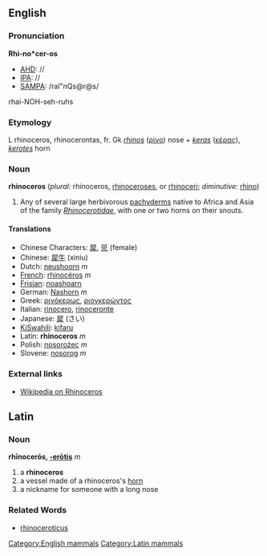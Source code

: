 ==English==
[[Category:English mammals]]
===Pronunciation===
'''Rhi-no*cer-os'''
*[[AHD]]: //
*[[IPA]]: //
*[[SAMPA]]: /raI"nQs@r@s/
rhai-NOH-seh-ruhs

===Etymology===

L rhinoceros, rhinocerontas, fr. Gk ''[[rhinos]]'' ([[ρίνο]]) nose + ''[[keras]]'' ([[κέρας]]), ''[[kerotes]]'' horn

===Noun===
'''rhinoceros''' (''plural:'' rhinoceros, [[rhinoceroses]], or [[rhinoceri]]; ''diminutive:'' [[rhino]])

# Any of several large herbivorous [[pachyderm]]s native to Africa and Asia of the family ''[[Rhinocerotidae]]'', with one or two horns on their snouts.

====Translations====
*Chinese Characters: [[犀]], [[兕]] (female)
*Chinese: [[犀牛]] (xiniu)
*Dutch: [[neushoorn]] ''m''
*[[French]]: [[rhinocéros]] ''m''
*[[Frisian]]: [[noashoarn]]
*German: [[Nashorn]] ''m''
*Greek: [[ρινόκερως]], [[ριονκερώντος]]
*Italian: [[rinocero]], [[rinoceronte]]
*Japanese: [[犀]] (さい)
*[[KiSwahili]]: [[kifaru]]
*Latin: '''rhinoceros''' ''m''
*Polish: [[nosorożec]] ''m''
*Slovene: [[nosorog]] ''m''

===External links===
*[[wikipedia:en:Rhinoceros|Wikipedia on Rhinoceros]]

==Latin==
[[Category:Latin mammals]]
===Noun===
'''rhīnocerōs, [[Wiktionary Appendix:Latin third declension|-erōtis]]''' ''m''

#a '''rhinoceros'''
#a vessel made of a rhinoceros's [[horn]]
#a nickname for someone with a long nose
===Related Words===
*[[rhinoceroticus]]